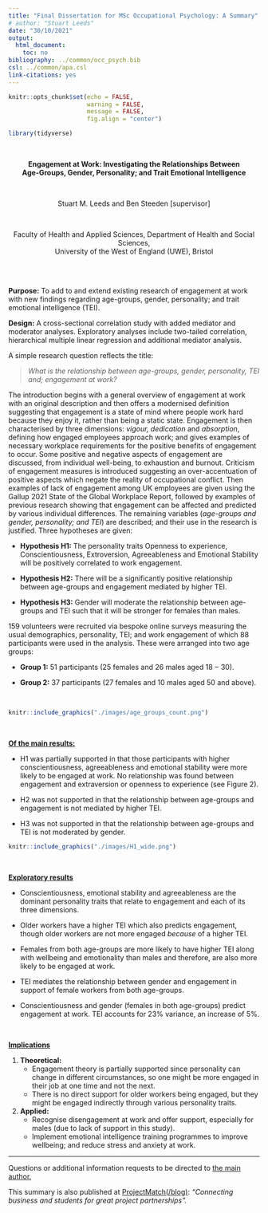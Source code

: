 ```yaml
---
title: "Final Dissertation for MSc Occupational Psychology: A Summary"
# author: "Stuart Leeds"
date: "30/10/2021"
output:
  html_document:
    toc: no
bibliography: ../common/occ_psych.bib
csl: ../common/apa.csl
link-citations: yes
---
```


```r
knitr::opts_chunk$set(echo = FALSE,
                      warning = FALSE,
                      message = FALSE,
                      fig.align = "center")

```

```r
library(tidyverse)

```


<br>

<center>**Engagement at Work: Investigating the Relationships Between\
Age-Groups, Gender, Personality; and Trait Emotional Intelligence**

<br>

Stuart M. Leeds and Ben Steeden [supervisor]

<br>

Faculty of Health and Applied Sciences, Department of Health and Social
Sciences,  
University of the West of England (UWE), Bristol</center>

<br>
<br>

**Purpose:** To add to and extend existing research of engagement at work with
new findings regarding age-groups, gender, personality; and trait emotional
intelligence (TEI).

**Design:** A cross-sectional correlation study with added mediator and
moderator analyses. Exploratory analyses include two-tailed correlation,
hierarchical multiple linear regression and additional mediator analysis.

A simple research question reflects the title:

>_What is the relationship between age-groups, gender, personality, TEI and; engagement at work?_

The introduction begins with a general overview of engagement at work with an
original description and then offers a modernised definition suggesting that
engagement is a state of mind where people work hard because they enjoy it,
rather than being a static state. Engagement is then characterised by three
dimensions: *vigour, dedication* and *absorption*, defining how engaged
employees approach work; and gives examples of necessary workplace requirements
for the positive benefits of engagement to occur. Some positive and negative
aspects of engagement are discussed, from individual well-being, to exhaustion
and burnout. Criticism of engagement measures is introduced suggesting an
over-accentuation of positive aspects which negate the reality of occupational
conflict. Then examples of lack of engagement among UK employees are given using
the Gallup 2021 State of the Global Workplace Report, followed by examples of
previous research showing that engagement can be affected and predicted by
various individual differences. The remaining variables (*age-groups and gender,
personality; and TEI*) are described; and their use in the research is justified.
Three hypotheses are given:

  - **Hypothesis H1:** The personality traits Openness to experience,
    Conscientiousness, Extroversion, Agreeableness and Emotional Stability will
    be positively correlated to work engagement.

  - **Hypothesis H2:** There will be a significantly positive relationship
    between age-groups and engagement mediated by higher TEI.
 
  - **Hypothesis H3:** Gender will moderate the relationship between age-groups
    and TEI such that it will be stronger for females than males.

$159$ volunteers were recruited via bespoke online surveys measuring the usual
demographics, personality, TEI; and work engagement of which $88$ participants
were used in the analysis. These were arranged into two age groups: 

* __Group 1:__ $51$ participants ($25$ females and $26$ males aged $18-30$).

* __Group 2:__ $37$ participants ($27$ females and $10$ males aged $50$ and above). 

<br>

```r
knitr::include_graphics("./images/age_groups_count.png")
```

<br>

<u>__Of the main results:__</u>

  - H1 was partially supported in that those participants with higher
    conscientiousness, agreeableness and emotional stability were more likely to
    be engaged at work. No relationship was found between engagement and
    extraversion or openness to experience (see Figure 2).

  - H2 was not supported in that the relationship between age-groups and
    engagement is not mediated by higher TEI.

  - H3 was not supported in that the relationship between age-groups and TEI is
    not moderated by gender.

``` r
knitr::include_graphics("./images/H1_wide.png")
```

<br>

<u>**Exploratory results**</u>

  - Conscientiousness, emotional stability and agreeableness are the dominant
    personality traits that relate to engagement and each of its three
    dimensions.

  - Older workers have a higher TEI which also predicts engagement, though older
    workers are not more engaged *because* of a higher TEI.

  - Females from both age-groups are more likely to have higher TEI along with
    wellbeing and emotionality than males and therefore, are also more likely to
    be engaged at work.

  - TEI mediates the relationship between gender and engagement in support of
    female workers from both age-groups.

  - Conscientiousness and gender (females in both age-groups) predict engagement
    at work. TEI accounts for $23\%$ variance, an increase of $5\%$.

<br>

<u>**Implications**</u>

1.  **Theoretical:**
      - Engagement theory is partially supported since personality can change in
        different circumstances, so one might be more engaged in their job at
        one time and not the next.
      - There is no direct support for older workers being engaged, but they
        might be engaged indirectly through various personality traits.

2.  **Applied:**
      - Recognise disengagement at work and offer support, especially for males
        (due to lack of support in this study).
      - Implement emotional intelligence training programmes to improve
        wellbeing; and reduce stress and anxiety at work.

*****

Questions or additional information requests to be directed to [the main author.](mailto:sleeds40@gmail.com)

This summary is also published at [ProjectMatch(/blog)](https://www.project-match.com/about/): _"Connecting business and students for great project partnerships"._

<br>